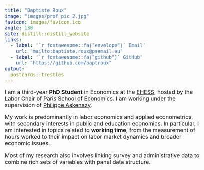 ```yaml
---
title: "Baptiste Roux"
image: "images/prof_pic_2.jpg"
favicon: images/favicon.ico
angle: 130
site: distill::distill_website
links:
  - label: '`r fontawesome::fa("envelope")` Email'
    url: "mailto:baptiste.roux@psemail.eu"
  - label: '`r fontawesome::fa("github")` GitHub'
    url: "https://github.com/baptroux"
output:
  postcards::trestles
---
```


<style>
/* Increase profile picture size */
img {
  width: 300px !important;
  height: auto !important;
}

/* Increase base font size */
body {
  font-size: 1.1rem;
}
</style>

I am a third-year **PhD Student** in Economics at the [EHESS](https://www.ehess.fr/fr/), hosted by the Labor Chair of [Paris School of Economics](https://www.parisschoolofeconomics.eu/fr/). I am working under the supervision of [Philippe Askenazy](http://www.jourdan.ens.fr/~askenazy/).

My work is predominantly in labor economics and applied econometrics, with secondary interests in public and education economics. In particular, I am interested in topics related to **working time**, from the measurement of hours worked to their impact on labor market dynamics and broader economic issues.

Most of my research also involves linking survey and administrative data to combine rich sets of variables with panel data structure. 
